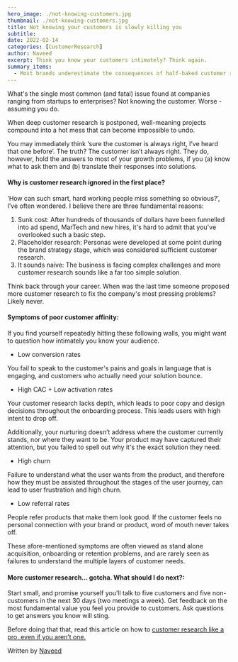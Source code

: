 ```yaml
---
hero_image: ./not-knowing-customers.jpg
thumbnail: ./not-knowing-customers.jpg
title: Not knowing your customers is slowly killing you
subtitle:
date: 2022-02-14
categories: [CustomerResearch]
author: Naveed
excerpt: Think you know your customers intimately? Think again.
summary_items:
  - Most brands underestimate the consequences of half-baked customer research
---
```


What's the single most common (and fatal) issue found at companies ranging from startups to enterprises? Not knowing the customer. Worse - assuming you do.

When deep customer research is postponed, well-meaning projects compound into a hot mess that can become impossible to undo.

You may immediately think ‘sure the customer is always right, I’ve heard that one before’. The truth? The customer isn’t always right. They do, however, hold the answers to most of your growth problems, if you (a) know what to ask them and (b) translate their responses into solutions.

#### **Why is customer research ignored in the first place?**

‘How can such smart, hard working people miss something so obvious?’, I’ve often wondered. I believe there are three fundamental reasons:

1. Sunk cost: After hundreds of thousands of dollars have been funnelled into ad spend, MarTech and new hires, it's hard to admit that you've overlooked such a basic step.
2. Placeholder research: Personas were developed at some point during the brand strategy stage, which was considered sufficient customer research.
3. It sounds naive: The business is facing complex challenges and more customer research sounds like a far too simple solution.

Think back through your career. When was the last time someone proposed more customer research to fix the company's most pressing problems? Likely never.

#### **Symptoms of poor customer affinity:**

If you find yourself repeatedly hitting these following walls, you might want to question how intimately you know your audience.

- Low conversion rates

You fail to speak to the customer's pains and goals in language that is engaging, and customers who actually need your solution bounce.

- High CAC + Low activation rates

Your customer research lacks depth, which leads to poor copy and design decisions throughout the onboarding process. This leads users with high intent to drop off.

Additionally, your nurturing doesn’t address where the customer currently stands, nor where they want to be. Your product may have captured their attention, but you failed to spell out why it's the exact solution they need.

- High churn

Failure to understand what the user wants from the product, and therefore how they must be assisted throughout the stages of the user journey, can lead to user frustration and high churn.

- Low referral rates

People refer products that make them look good. If the customer feels no personal connection with your brand or product, word of mouth never takes off.

These afore-mentioned symptoms are often viewed as stand alone acquisition, onboarding or retention problems, and are rarely seen as failures to understand the multiple layers of customer needs.

#### **More customer research… gotcha. What should I do next?:**

Start small, and promise yourself you’ll talk to five customers and five non-customers in the next 30 days (two meetings a week). Get feedback on the most fundamental value you feel you provide to customers. Ask questions to get answers you know will sting.

Before doing that that, read this article on how to [customer research like a pro, even if you aren’t one.](https://double-agency.com/blog/customer-research-like-a-pro)

Written by [Naveed](https://www.linkedin.com/in/naveed-tariq/)
